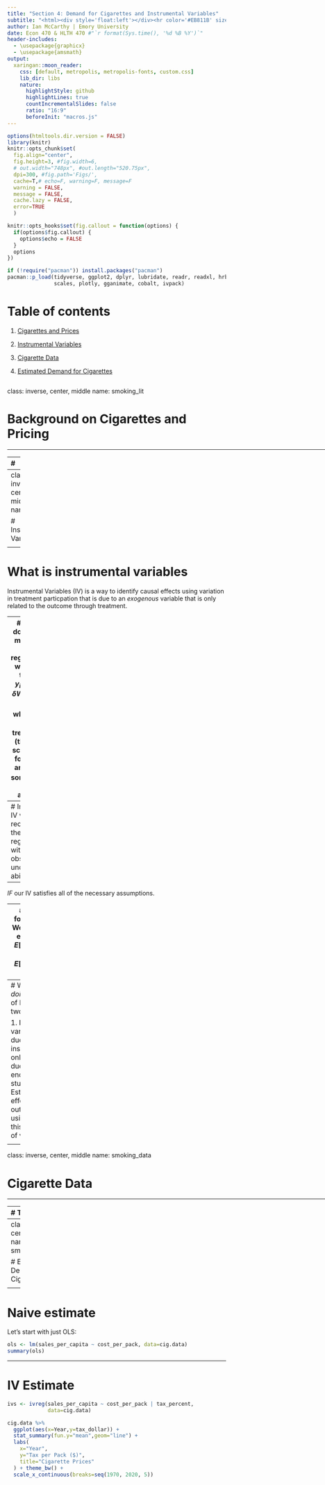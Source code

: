 ```yaml
---
title: "Section 4: Demand for Cigarettes and Instrumental Variables"
subtitle: "<html><div style='float:left'></div><hr color='#EB811B' size=1px width=1050px></html>"
author: Ian McCarthy | Emory University
date: Econ 470 & HLTH 470 #"`r format(Sys.time(), '%d %B %Y')`"
header-includes: 
  - \usepackage{graphicx}
  - \usepackage{amsmath}
output:
  xaringan::moon_reader:
    css: [default, metropolis, metropolis-fonts, custom.css] 
    lib_dir: libs
    nature:
      highlightStyle: github
      highlightLines: true
      countIncrementalSlides: false
      ratio: "16:9"
      beforeInit: "macros.js"
---
```


<!-- Adjust some CSS code for font size and maintain R code font size -->
<style type="text/css">
.remark-slide-content {
    font-size: 30px;
    padding: 1em 2em 1em 2em;    
}
.remark-code {
  font-size: 15px;
}
.remark-inline-code { 
    font-size: 20px;
}
</style>


<!-- Set R options for how code chunks are displayed and load packages -->
```r
options(htmltools.dir.version = FALSE)
library(knitr)
knitr::opts_chunk$set(
  fig.align="center",  
  fig.height=3, #fig.width=6,
  # out.width="748px", #out.length="520.75px",
  dpi=300, #fig.path='Figs/',
  cache=T,# echo=F, warning=F, message=F
  warning = FALSE, 
  message = FALSE, 
  cache.lazy = FALSE,
  error=TRUE
  )

knitr::opts_hooks$set(fig.callout = function(options) {
  if(options$fig.callout) {
    options$echo = FALSE
  }
  options
})

if (!require("pacman")) install.packages("pacman")
pacman::p_load(tidyverse, ggplot2, dplyr, lubridate, readr, readxl, hrbrthemes,
               scales, plotly, gganimate, cobalt, ivpack)
```

# Table of contents

1. [Cigarettes and Prices](#smoking_lit)

2. [Instrumental Variables](#IV)

3. [Cigarette Data](#smoking_data)

4. [Estimated Demand for Cigarettes](#smoking_demand)



<!-- New Section -->
---
class: inverse, center, middle
name: smoking_lit

# Background on Cigarettes and Pricing

<html><div style='float:left'></div><hr color='#EB811B' size=1px width=796px></html>


---
# 



<!-- New Section -->
---
class: inverse, center, middle
name: IV

# Instrumental Variables

<html><div style='float:left'></div><hr color='#EB811B' size=1px width=796px></html>


---
# What is instrumental variables
Instrumental Variables (IV) is a way to identify causal effects using variation in treatment particpation that is due to an *exogenous* variable that is only related to the outcome through treatment.

---
# What does that mean?
- The regression we want to do: <br>
$y_{i} = \alpha + \delta W_{i} + \gamma A_{i} + \epsilon_{i}$,<br>
where $W_{i}$ is treatment (think of schooling for now) and $A_{i}$ is something like ability.

- $A_{i}$ is unobserved, so instead we run: <br>
$y_{i} = \alpha + \beta W_{i} + \epsilon_{i}$

- From this "short" regression, we don't actually estimate $\delta$. Instead, we get an estimate of<br>
$\beta = \delta + \lambda_{ws}\gamma \neq \delta$,<br>
where $\lambda_{ws}$ is the coefficient of a regression of $A_{i}$ on $W_{i}$. 

---
# Intuition
IV will recover the "long" regression without observing underlying ability<br>

--
*IF* our IV satisfies all of the necessary assumptions.

---
# More formally
- We want to estimate<br>
$E[Y_{i} | W_{i}=1] - E[Y_{i} | W_{i}=0]$

- With instrument $Z_{i}$ that satisfies relevant assumptions, we can estimate this as<br>
$E[Y_{i} | W_{i}=1] - E[Y_{i} | W_{i}=0] = \frac{E[Y_{i} | Z_{i}=1] - E[Y_{i} | Z_{i}=0]}{E[W_{i} | Z_{i}=1] - E[W_{i} | Z_{i}=0]}$

- In words, this is effect of the instrument on the outcome ("reduced form") divded by the effect of the instrument on treatment ("first stage")

---
# What is IV *doing*
Think of IV as two-steps:

1. Isolate variation due to the instrument only (not due to endogenous stuff)
2. Estimate effect on outcome using only this source of variation



<!-- New Section -->
---
class: inverse, center, middle
name: smoking_data

# Cigarette Data

<html><div style='float:left'></div><hr color='#EB811B' size=1px width=796px></html>


---
# The Data
```r
#hcris.data <- read_rds("D:/CloudStation/Professional/Research Projects/_Git/CDC-Tobacco/data/TaxBurden_Data.rds")

cig.data <- read_rds("C:/Users/immccar/CloudStation/Professional/Research Projects/_Git/CDC-Tobacco/data/TaxBurden_Data.rds")
```

```r
cig.data %>% 
  ggplot(aes(x=Year,y=cost_per_pack)) + 
  stat_summary(fun.y="mean",geom="line") +
  labs(
    x="Year",
    y="Price per Pack ($)",
    title="Cigarette Prices"
  ) + theme_bw() +
  scale_x_continuous(breaks=seq(1970, 2020, 5))
```
.plot-callout[
```r
```
]


<!-- New Section -->
---
class: inverse, center, middle
name: smoking_demand

# Estimating Demand for Cigarettes

<html><div style='float:left'></div><hr color='#EB811B' size=1px width=796px></html>

---
# Naive estimate
Let's start with just OLS:
```r
ols <- lm(sales_per_capita ~ cost_per_pack, data=cig.data)
summary(ols)
```

---
# IV Estimate
```r
ivs <- ivreg(sales_per_capita ~ cost_per_pack | tax_percent, 
             data=cig.data)
```

```r
cig.data %>% 
  ggplot(aes(x=Year,y=tax_dollar)) + 
  stat_summary(fun.y="mean",geom="line") +
  labs(
    x="Year",
    y="Tax per Pack ($)",
    title="Cigarette Prices"
  ) + theme_bw() +
  scale_x_continuous(breaks=seq(1970, 2020, 5))
```